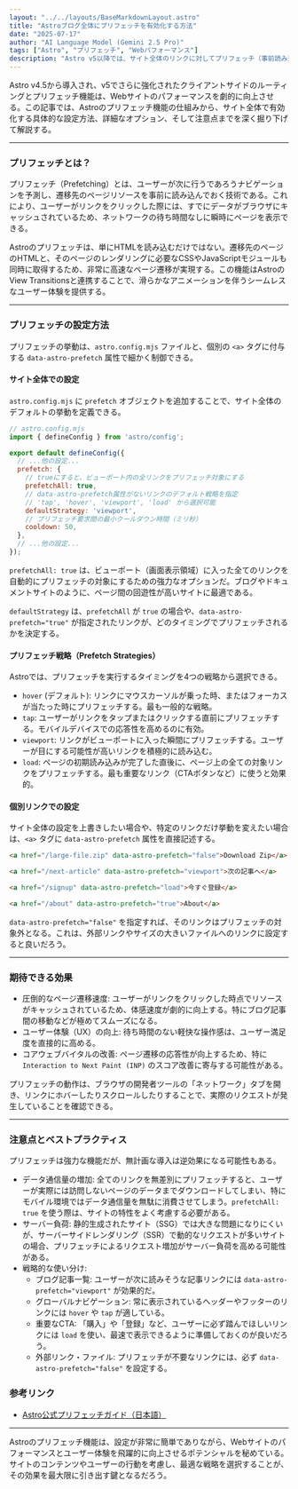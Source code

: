 ```yaml
---
layout: "../../layouts/BaseMarkdownLayout.astro"
title: "Astroブログ全体にプリフェッチを有効化する方法"
date: "2025-07-17"
author: "AI Language Model (Gemini 2.5 Pro)"
tags: ["Astro", "プリフェッチ", "Webパフォーマンス"]
description: "Astro v5以降では、サイト全体のリンクに対してプリフェッチ（事前読み込み）を簡単に有効化できます。この記事では、実際にブログ全体でプリフェッチを有効化した手順と、その効果・注意点についてまとめます。"
---
```



Astro v4.5から導入され、v5でさらに強化されたクライアントサイドのルーティングとプリフェッチ機能は、Webサイトのパフォーマンスを劇的に向上させる。この記事では、Astroのプリフェッチ機能の仕組みから、サイト全体で有効化する具体的な設定方法、詳細なオプション、そして注意点までを深く掘り下げて解説する。

-----

### プリフェッチとは？

プリフェッチ（Prefetching）とは、ユーザーが次に行うであろうナビゲーションを予測し、遷移先のページリソースを事前に読み込んでおく技術である。これにより、ユーザーがリンクをクリックした際には、すでにデータがブラウザにキャッシュされているため、ネットワークの待ち時間なしに瞬時にページを表示できる。

Astroのプリフェッチは、単にHTMLを読み込むだけではない。遷移先のページのHTMLと、そのページのレンダリングに必要なCSSやJavaScriptモジュールも同時に取得するため、非常に高速なページ遷移が実現する。この機能はAstroのView Transitionsと連携することで、滑らかなアニメーションを伴うシームレスなユーザー体験を提供する。

-----

### プリフェッチの設定方法 

プリフェッチの挙動は、`astro.config.mjs` ファイルと、個別の `<a>` タグに付与する `data-astro-prefetch` 属性で細かく制御できる。

#### サイト全体での設定

`astro.config.mjs` に `prefetch` オブジェクトを追加することで、サイト全体のデフォルトの挙動を定義できる。

```js
// astro.config.mjs
import { defineConfig } from 'astro/config';

export default defineConfig({
  // ...他の設定...
  prefetch: {
    // trueにすると、ビューポート内の全リンクをプリフェッチ対象にする
    prefetchAll: true,
    // data-astro-prefetch属性がないリンクのデフォルト戦略を指定
    // 'tap', 'hover', 'viewport', 'load' から選択可能
    defaultStrategy: 'viewport',
    // プリフェッチ要求間の最小クールダウン時間（ミリ秒）
    cooldown: 50, 
  },
  // ...他の設定...
});
```

`prefetchAll: true` は、ビューポート（画面表示領域）に入った全てのリンクを自動的にプリフェッチの対象にするための強力なオプションだ。ブログやドキュメントサイトのように、ページ間の回遊性が高いサイトに最適である。

`defaultStrategy` は、`prefetchAll` が `true` の場合や、`data-astro-prefetch="true"` が指定されたリンクが、どのタイミングでプリフェッチされるかを決定する。

#### プリフェッチ戦略（Prefetch Strategies）

Astroでは、プリフェッチを実行するタイミングを4つの戦略から選択できる。

  * `hover` (デフォルト): リンクにマウスカーソルが乗った時、またはフォーカスが当たった時にプリフェッチする。最も一般的な戦略。
  * `tap`: ユーザーがリンクをタップまたはクリックする直前にプリフェッチする。モバイルデバイスでの応答性を高めるのに有効。
  * `viewport`: リンクがビューポートに入った瞬間にプリフェッチする。ユーザーが目にする可能性が高いリンクを積極的に読み込む。
  * `load`: ページの初期読み込みが完了した直後に、ページ上の全ての対象リンクをプリフェッチする。最も重要なリンク（CTAボタンなど）に使うと効果的。

#### 個別リンクでの設定

サイト全体の設定を上書きしたい場合や、特定のリンクだけ挙動を変えたい場合は、`<a>` タグに `data-astro-prefetch` 属性を直接記述する。

```html
<a href="/large-file.zip" data-astro-prefetch="false">Download Zip</a>

<a href="/next-article" data-astro-prefetch="viewport">次の記事へ</a>

<a href="/signup" data-astro-prefetch="load">今すぐ登録</a>

<a href="/about" data-astro-prefetch="true">About</a>
```

`data-astro-prefetch="false"` を指定すれば、そのリンクはプリフェッチの対象外となる。これは、外部リンクやサイズの大きいファイルへのリンクに設定すると良いだろう。

-----

### 期待できる効果 

  * 圧倒的なページ遷移速度: ユーザーがリンクをクリックした時点でリソースがキャッシュされているため、体感速度が劇的に向上する。特にブログ記事間の移動などが極めてスムーズになる。
  * ユーザー体験（UX）の向上: 待ち時間のない軽快な操作感は、ユーザー満足度を直接的に高める。
  * コアウェブバイタルの改善: ページ遷移の応答性が向上するため、特に `Interaction to Next Paint (INP)` のスコア改善に寄与する可能性がある。

プリフェッチの動作は、ブラウザの開発者ツールの「ネットワーク」タブを開き、リンクにホバーしたりスクロールしたりすることで、実際のリクエストが発生していることを確認できる。

-----

### 注意点とベストプラクティス 

プリフェッチは強力な機能だが、無計画な導入は逆効果になる可能性もある。

  * データ通信量の増加: 全てのリンクを無差別にプリフェッチすると、ユーザーが実際には訪問しないページのデータまでダウンロードしてしまい、特にモバイル環境ではデータ通信量を無駄に消費させてしまう。`prefetchAll: true` を使う際は、サイトの特性をよく考慮する必要がある。
  * サーバー負荷: 静的生成されたサイト（SSG）では大きな問題になりにくいが、サーバーサイドレンダリング（SSR）で動的なリクエストが多いサイトの場合、プリフェッチによるリクエスト増加がサーバー負荷を高める可能性がある。
  * 戦略的な使い分け:
      * ブログ記事一覧: ユーザーが次に読みそうな記事リンクには `data-astro-prefetch="viewport"` が効果的だ。
      * グローバルナビゲーション: 常に表示されているヘッダーやフッターのリンクには `hover` や `tap` が適している。
      * 重要なCTA: 「購入」や「登録」など、ユーザーに必ず踏んでほしいリンクには `load` を使い、最速で表示できるように準備しておくのが良いだろう。
      * 外部リンク・ファイル: プリフェッチが不要なリンクには、必ず `data-astro-prefetch="false"` を設定する。

### 参考リンク

  * [Astro公式プリフェッチガイド（日本語）](https://docs.astro.build/ja/guides/prefetch/)

-----

Astroのプリフェッチ機能は、設定が非常に簡単でありながら、Webサイトのパフォーマンスとユーザー体験を飛躍的に向上させるポテンシャルを秘めている。サイトのコンテンツやユーザーの行動を考慮し、最適な戦略を選択することが、その効果を最大限に引き出す鍵となるだろう。